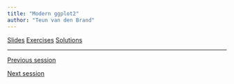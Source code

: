 ```yaml
---
title: "Modern ggplot2"
author: "Teun van den Brand"
---
```


::: {.text-center .plain}
:::::: {.btn-group}
[Slides](../slides/1_2_ggplot2.qmd){.btn .btn-primary role="button"}
[Exercises](){.btn .btn-success .disabled role="button"}
[Solutions](){.btn .btn-warning .disabled role="button"}
::::::
:::

---

::: {.d-flex .justify-content-between}
[<i class="bi bi-caret-left"></i> Previous session](../sessions/1_1_introduction.qmd){.btn .btn-sm .btn-outline-secondary role="button"}

[Next session <i class="bi bi-caret-right"></i>](../sessions/2_1_text_fonts.qmd){.btn .btn-sm .btn-outline-secondary role="button"}
:::
